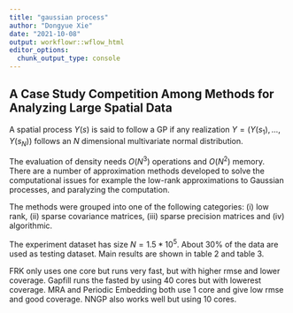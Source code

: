 ```yaml
---
title: "gaussian process"
author: "Dongyue Xie"
date: "2021-10-08"
output: workflowr::wflow_html
editor_options:
  chunk_output_type: console
---
```


## A Case Study Competition Among Methods for Analyzing Large Spatial Data

A spatial process $Y(s)$ is said to follow a GP if any realization $Y=(Y(s_1),...,Y(s_N))$ follows an $N$ dimensional multivariate normal distribution.

The evaluation of density needs $O(N^3)$ operations and $O(N^2)$ memory. There are a number of approximation methods developed to solve the computational issues for example the low-rank approximations to Gaussian processes, and paralyzing the computation.

The methods were grouped into one of the following categories: (i) low rank, (ii) sparse covariance matrices, (iii) sparse precision matrices and (iv) algorithmic.

The experiment dataset has size $N=1.5*10^5$. About $30\%$ of the data are used as testing dataset. Main results are shown in table 2 and table 3. 

FRK only uses one core but runs very fast, but with higher rmse and lower coverage.  Gapfill runs the fasted by using 40 cores but with lowerest coverage. MRA and Periodic Embedding both use 1 core and give low rmse and good coverage. NNGP also works well but using 10 cores. 




